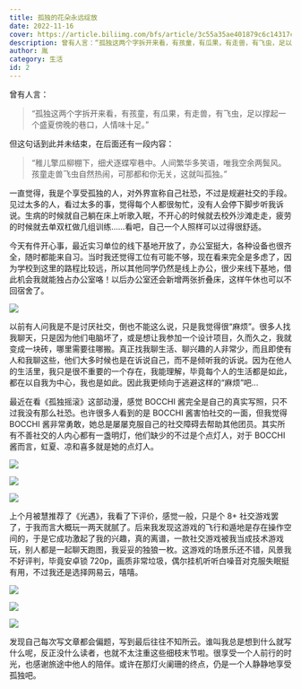 ```yaml
---
title: 孤独的花朵永远绽放
date: 2022-11-16
cover: https://article.biliimg.com/bfs/article/3c55a35ae401879c6c14317ca5f069fc9092718e.jpg
description: 曾有人言：“孤独这两个字拆开来看，有孩童，有瓜果，有走兽，有飞虫，足以撑起一个盛夏傍晚的巷口，人情味十足。”但这句话到此并未结束，在后面还有一段内容：“稚儿擎瓜柳棚下，细犬逐蝶窄巷中。人间繁华多笑语，唯我空余两鬓风。孩童走兽飞虫自然热闹，可那都和你无关，这就叫孤独。”
author: 胤
category: 生活
id: 2
---
```



曾有人言：

> “孤独这两个字拆开来看，有孩童，有瓜果，有走兽，有飞虫，足以撑起一个盛夏傍晚的巷口，人情味十足。”

但这句话到此并未结束，在后面还有一段内容：

> “稚儿擎瓜柳棚下，细犬逐蝶窄巷中。人间繁华多笑语，唯我空余两鬓风。孩童走兽飞虫自然热闹，可那都和你无关，这就叫孤独。”

一直觉得，我是个享受孤独的人，对外界宣称自己社恐，不过是规避社交的手段。见过太多的人，看过太多的事，觉得每个人都很匆忙，没有人会停下脚步听我诉说。生病的时候就自己躺在床上听歌入眠，不开心的时候就去校外沙滩走走，疲劳的时候就去单双杠做几组训练……看吧，自己一个人照样可以过得很舒适。

今天有件开心事，最近实习单位的线下基地开放了，办公室挺大，各种设备也很齐全，随时都能来自习。当时我还觉得工位有可能不够，现在看来完全是多虑了，因为学校到这里的路程比较远，所以其他同学仍然是线上办公，很少来线下基地，借此机会我就能独占办公室咯！以后办公室还会新增两张折叠床，这样午休也可以不回宿舍了。

<Image
  src="https://article.biliimg.com/bfs/article/bf02aacef60759a663137746df122629e34c282c.jpg"
  withFancyBox={true}
/>

以前有人问我是不是讨厌社交，倒也不能这么说，只是我觉得很“麻烦”。很多人找我聊天，只是因为他们电脑坏了，或是想让我参加一个设计项目，久而久之，我就变成一块砖，哪里需要往哪搬。真正找我聊生活、聊兴趣的人非常少，而且即使有人和我聊这些，他们大多时候也是在诉说自己，而不是倾听我的诉说。因为在他人的生活里，我只是很不重要的一个存在，我能理解，毕竟每个人的生活都是如此，都在以自我为中心，我也是如此。因此我更倾向于逃避这样的“麻烦”吧...

最近在看《孤独摇滚》这部动漫，感觉 BOCCHI 酱完全是自己的真实写照，只不过我没有那么社恐。也许很多人看到的是 BOCCHI 酱害怕社交的一面，但我觉得 BOCCHI 酱非常勇敢，她总是屡屡克服自己的社交障碍去帮助其他团员。其实所有不善社交的人内心都有一盏明灯，他们缺少的不过是个点灯人，对于 BOCCHI 酱而言，虹夏、凉和喜多就是她的点灯人。

<Image
  src="https://article.biliimg.com/bfs/article/df26817b77ed55dac1bc938c2c77ea980ca1dda2.png"
  withFancyBox={true}
/>

<Image
  src="https://article.biliimg.com/bfs/article/166af8c6b76d4e69721baccde37019b24724d48c.png"
  withFancyBox={true}
/>

<Image
  src="https://article.biliimg.com/bfs/article/5f279d283d41153d608d53d8d03fc15fffda0c93.png"
  withFancyBox={true}
/>

上个月被慧推荐了《光遇》，我看了下评价，感觉一般，只是个 8+ 社交游戏罢了，于我而言大概玩一两天就腻了。后来我发现这游戏的飞行和遁地是存在操作空间的，于是它成功激起了我的兴趣，真的离谱，一款社交游戏被我当成技术游戏玩，别人都是一起聊天跑图，我妥妥的独狼一枚。这游戏的场景乐还不错，风景我不好评判，毕竟安卓锁 720p，画质非常垃圾，偶尔挂机听听白噪音对克服失眠挺有用，不过我还是选择网易云，嘻嘻。

<Image
  src="https://article.biliimg.com/bfs/article/97e18bb2256b474b9c179a69cbd651374160d1a4.jpg"
  withFancyBox={true}
/>

<Image
  src="https://article.biliimg.com/bfs/article/67c786651c7f75a56bda35add6b20778648f1c14.jpg"
  withFancyBox={true}
/>

<Image
  src="https://article.biliimg.com/bfs/article/4f4466d7852c263c860cc8be749a937306e56191.jpg"
  withFancyBox={true}
/>

发现自己每次写文章都会偏题，写到最后往往不知所云。谁叫我总是想到什么就写什么呢，反正没什么读者，也就不太注重这些细枝末节啦。很享受一个人前行的时光，也感谢旅途中他人的陪伴。或许在那灯火阑珊的终点，仍是一个人静静地享受孤独吧。
